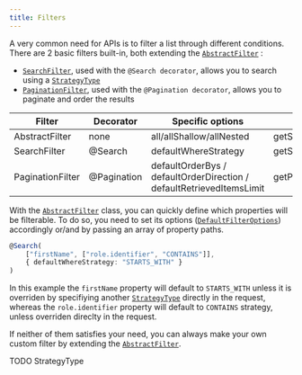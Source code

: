 ```yaml
---
title: Filters
---
```


A very common need for APIs is to filter a list through different conditions. There are 2 basic filters built-in, both
extending the [`AbstractFilter`](/definitions/classes/abstractfilter) :

-   [`SearchFilter`](/definitions/classes/searchfilter), used with the `@Search decorator`, allows you to search using a
    [`StrategyType`](/definitions#strategytype)
-   [`PaginationFilter`](/definitions/classes/paginationfilter), used with the `@Pagination decorator`, allows you to
    paginate and order the results

| Filter           | Decorator   | Specific options                                                     | Default options getter           |
| ---------------- | ----------- | -------------------------------------------------------------------- | -------------------------------- |
| AbstractFilter   | none        | all/allShallow/allNested                                             | getSearchFilterDefaultConfig     |
| SearchFilter     | @Search     | defaultWhereStrategy                                                 | getSearchFilterDefaultConfig     |
| PaginationFilter | @Pagination | defaultOrderBys / defaultOrderDirection / defaultRetrievedItemsLimit | getPaginationFilterDefaultConfig |

With the [`AbstractFilter`](/definitions/classes/abstractfilter) class, you can quickly define which properties will be
filterable. To do so, you need to set its options ([`DefaultFilterOptions`](/definitions#defaultfilteroptions))
accordingly or/and by passing an array of property paths.

```typescript
@Search(
    ["firstName", ["role.identifier", "CONTAINS"]],
    { defaultWhereStrategy: "STARTS_WITH" }
)
```

In this example the `firstName` property will default to `STARTS_WITH` unless it is overriden by specifiying another
[`StrategyType`](/definitions#strategytype) directly in the request, whereas the `role.identifier` property will default
to `CONTAINS` strategy, unless overriden direclty in the request.

If neither of them satisfies your need, you can always make your own custom filter by extending the
[`AbstractFilter`](/definitions/classes/abstractfilter).

TODO StrategyType
